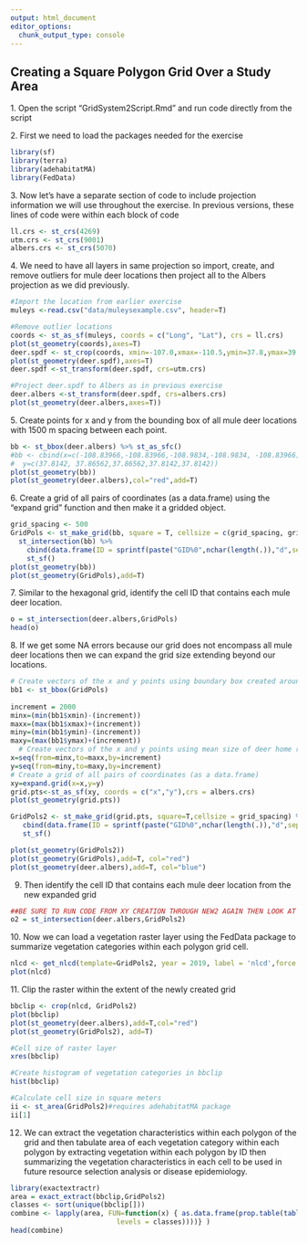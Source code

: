 ```yaml
---
output: html_document
editor_options: 
  chunk_output_type: console
---
```


## Creating a Square Polygon Grid Over a Study Area

1\. Open the script "GridSystem2Script.Rmd" and run code directly from the script

2\. First we need to load the packages needed for the exercise

```r
library(sf)
library(terra)
library(adehabitatMA)
library(FedData)
```

3\. Now let's have a separate section of code to include projection information we will use throughout the exercise. In previous versions, these lines of code were within each block of code

```r
ll.crs <- st_crs(4269)
utm.crs <- st_crs(9001)
albers.crs <- st_crs(5070)
```

4\. We need to have all layers in same projection so import, create, and remove outliers for mule deer locations then project all to the Albers projection as we did previously.

```r
#Import the location from earlier exercise
muleys <-read.csv("data/muleysexample.csv", header=T)

#Remove outlier locations
coords <- st_as_sf(muleys, coords = c("Long", "Lat"), crs = ll.crs)
plot(st_geometry(coords),axes=T)
deer.spdf <- st_crop(coords, xmin=-107.0,xmax=-110.5,ymin=37.8,ymax=39.0)#Visually identified based on previous plot
plot(st_geometry(deer.spdf),axes=T)
deer.spdf <-st_transform(deer.spdf, crs=utm.crs)

#Project deer.spdf to Albers as in previous exercise
deer.albers <-st_transform(deer.spdf, crs=albers.crs)
plot(st_geometry(deer.albers,axes=T))
```

5\. Create points for x and y from the bounding box of all mule deer locations with 1500 m spacing between each point.

```r
bb <- st_bbox(deer.albers) %>% st_as_sfc()
#bb <- cbind(x=c(-108.83966,-108.83966,-108.9834,-108.9834, -108.83966), 
#  y=c(37.8142, 37.86562,37.86562,37.8142,37.8142))
plot(st_geometry(bb))
plot(st_geometry(deer.albers),col="red",add=T)
```

6\. Create a grid of all pairs of coordinates (as a data.frame) using the "expand grid" function and then make it a gridded object.

```r
grid_spacing <- 500
GridPols <- st_make_grid(bb, square = T, cellsize = c(grid_spacing, grid_spacing)) %>% # the grid, covering bounding box
  st_intersection(bb) %>%
    cbind(data.frame(ID = sprintf(paste("GID%0",nchar(length(.)),"d",sep=""), 1:length(.)))) %>%
    st_sf()
plot(st_geometry(bb))
plot(st_geometry(GridPols),add=T)
```

7\. Similar to the hexagonal grid, identify the cell ID that contains each mule deer location.

```r
o = st_intersection(deer.albers,GridPols)
head(o)
```

8\. If we get some NA errors because our grid does not encompass all mule deer locations then we can expand the grid size extending beyond our locations.

```r
# Create vectors of the x and y points using boundary box created around deer locations
bb1 <- st_bbox(GridPols)
     
increment = 2000
minx=(min(bb1$xmin)-(increment))
maxx=(max(bb1$xmax)+(increment))
miny=(min(bb1$ymin)-(increment))
maxy=(max(bb1$ymax)+(increment))
  # Create vectors of the x and y points using mean size of deer home range of X square kilometers
x=seq(from=minx,to=maxx,by=increment)
y=seq(from=miny,to=maxy,by=increment)
# Create a grid of all pairs of coordinates (as a data.frame) 
xy=expand.grid(x=x,y=y)
grid.pts<-st_as_sf(xy, coords = c("x","y"),crs = albers.crs)
plot(st_geometry(grid.pts))

GridPols2 <- st_make_grid(grid.pts, square=T,cellsize = grid_spacing) %>%
   cbind(data.frame(ID = sprintf(paste("GID%0",nchar(length(.)),"d",sep=""), 1:length(.)))) %>%
   st_sf()

plot(st_geometry(GridPols2))
plot(st_geometry(GridPols),add=T, col="red")
plot(st_geometry(deer.albers),add=T, col="blue")
```

9.  Then identify the cell ID that contains each mule deer location from the new expanded grid

```r
##BE SURE TO RUN CODE FROM XY CREATION THROUGH NEW2 AGAIN THEN LOOK AT DATA!!
o2 = st_intersection(deer.albers,GridPols2)

```

10\. Now we can load a vegetation raster layer using the FedData package to summarize vegetation categories within each polygon grid cell.

```r
nlcd <- get_nlcd(template=GridPols2, year = 2019, label = 'nlcd',force.redo = T)
plot(nlcd)
```

11\. Clip the raster within the extent of the newly created grid

```r
bbclip <- crop(nlcd, GridPols2)
plot(bbclip)
plot(st_geometry(deer.albers),add=T,col="red")
plot(st_geometry(GridPols2), add=T)

#Cell size of raster layer
xres(bbclip)

#Create histogram of vegetation categories in bbclip
hist(bbclip)

#Calculate cell size in square meters
ii <- st_area(GridPols2)#requires adehabitatMA package
ii[1]
```

12. We can extract the vegetation characteristics within each polygon of the grid and then tabulate area of each vegetation category within each polygon by extracting vegetation within each polygon by ID then summarizing the vegetation characteristics in each cell to be used in future resource selection analysis or disease epidemiology.

```r
library(exactextractr)
area = exact_extract(bbclip,GridPols2)
classes <- sort(unique(bbclip[]))
combine <- lapply(area, FUN=function(x) { as.data.frame(prop.table(table(factor(x[,1],
                          levels = classes))))} ) 
head(combine)
```
